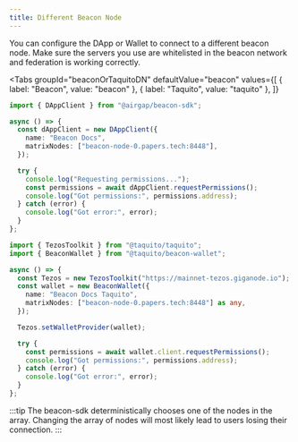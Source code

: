 ```yaml
---
title: Different Beacon Node
---
```


You can configure the DApp or Wallet to connect to a different beacon node.
Make sure the servers you use are whitelisted in the beacon network and federation is working correctly.

<Tabs
  groupId="beaconOrTaquitoDN"
  defaultValue="beacon"
  values={[
    { label: "Beacon", value: "beacon" },
    { label: "Taquito", value: "taquito" },
  ]}
>
  <TabItem value="beacon">

```ts live
import { DAppClient } from "@airgap/beacon-sdk";

async () => {
  const dAppClient = new DAppClient({
    name: "Beacon Docs",
    matrixNodes: ["beacon-node-0.papers.tech:8448"],
  });

  try {
    console.log("Requesting permissions...");
    const permissions = await dAppClient.requestPermissions();
    console.log("Got permissions:", permissions.address);
  } catch (error) {
    console.log("Got error:", error);
  }
};
```

</TabItem>
<TabItem value="taquito">

```ts live
import { TezosToolkit } from "@taquito/taquito";
import { BeaconWallet } from "@taquito/beacon-wallet";

async () => {
  const Tezos = new TezosToolkit("https://mainnet-tezos.giganode.io");
  const wallet = new BeaconWallet({
    name: "Beacon Docs Taquito",
    matrixNodes: ["beacon-node-0.papers.tech:8448"] as any,
  });

  Tezos.setWalletProvider(wallet);

  try {
    const permissions = await wallet.client.requestPermissions();
    console.log("Got permissions:", permissions.address);
  } catch (error) {
    console.log("Got error:", error);
  }
};
```

</TabItem>
</Tabs>

:::tip
The beacon-sdk deterministically chooses one of the nodes in the array. Changing the array of nodes will most likely lead to users losing their connection.
:::
